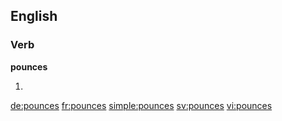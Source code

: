 ==English==

===Verb===
'''pounces'''

# {{third-person singular of|pounce}}

[[de:pounces]]
[[fr:pounces]]
[[simple:pounces]]
[[sv:pounces]]
[[vi:pounces]]